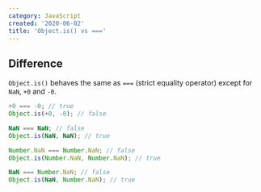 ```yaml
---
category: JavaScript
created: '2020-06-02'
title: 'Object.is() vs ==='
---
```


## Difference

`Object.is()` behaves the same as `===` (strict equality operator) except for `NaN`, `+0` and `-0`.

```js
+0 === -0; // true
Object.is(+0, -0); // false

NaN === NaN; // false
Object.is(NaN, NaN); // true

Number.NaN === Number.NaN; // false
Object.is(Number.NaN, Number.NaN); // true

NaN === Number.NaN; // false
Object.is(NaN, Number.NaN); // true
```
